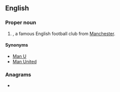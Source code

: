 ==English==

===Proper noun===
{{en-proper noun}}

# {{lb|en|soccer}} {{init of|en|[[w:Manchester United Football Club|Manchester United Football Club]]|nodot=1}}, a famous English football club from [[Manchester]].

====Synonyms====
* [[Man U]]
* [[Man United]]

===Anagrams===
* {{anagrams|en|a=cfmu|FCUM}}